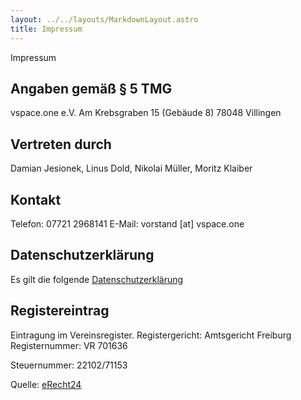 ```yaml
---
layout: ../../layouts/MarkdownLayout.astro
title: Impressum
---
```


<Heading main>Impressum</Heading>

## Angaben gemäß § 5 TMG

vspace.one e.V.
Am Krebsgraben 15 (Gebäude 8)
78048 Villingen

## Vertreten durch

Damian Jesionek, Linus Dold, Nikolai Müller, Moritz Klaiber

## Kontakt

Telefon: 07721 2968141
E-Mail: vorstand [at] vspace.one

## Datenschutzerklärung

Es gilt die folgende [Datenschutzerklärung]("/legal/privacy")

## Registereintrag

Eintragung im Vereinsregister. 
Registergericht: Amtsgericht Freiburg 
Registernummer: VR 701636

Steuernummer: 22102/71153

Quelle: [eRecht24]("https://www.e-recht24.de")